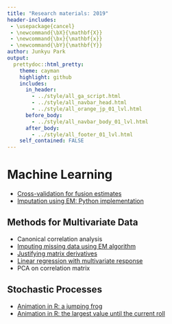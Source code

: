 ```yaml
---
title: "Research materials: 2019"
header-includes:
 - \usepackage{cancel}
 - \newcommand{\bX}{\mathbf{X}}
 - \newcommand{\bx}{\mathbf{x}}
 - \newcommand{\bY}{\mathbf{Y}}
author: Junkyu Park
output: 
  prettydoc::html_pretty:
    theme: cayman
    highlight: github
    includes:
      in_header: 
        - ../style/all_ga_script.html
        - ../style/all_navbar_head.html
        - ../style/all_orange_jp_01_lvl.html
      before_body:
        - ../style/all_navbar_body_01_lvl.html
      after_body:
        - ../style/all_footer_01_lvl.html
    self_contained: FALSE
---
```



# Machine Learning

* [Cross-validation for fusion estimates](2019/cross_validation_fs.html)
* [Imputation using EM: Python implementation](2019/em_imputation_python.html)


## Methods for Multivariate Data


* Canonical correlation analysis
* [Imputing missing data using EM algorithm](2019/em_imputation.html)
* [Justifying matrix derivatives](2019/matrix_derivatives.html)
* [Linear regression with multivariate response](2019/multivariate_response.html)
* PCA on correlation matrix


## Stochastic Processes

* [Animation in R: a jumping frog](2019/frog.html)
* [Animation in R: the largest value until the current roll](2019/largest_roll.html)


